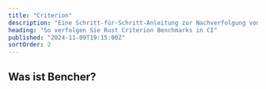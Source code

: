 ```yaml
---
title: "Criterion"
description: "Eine Schritt-für-Schritt-Anleitung zur Nachverfolgung von Rust Criterion Benchmarks in CI"
heading: "So verfolgen Sie Rust Criterion Benchmarks in CI"
published: "2024-11-09T19:15:00Z"
sortOrder: 2
---
```



<Intro
  text="gelernt haben, wie man Rust-Code mit Criterion benchmarkt"
  url="/de/learn/benchmarking/rust/criterion/"
  name="Criterion"
/>

## Was ist Bencher?

<BencherIntro />

<Steps
  adapter="rust_criterion"
  url="/de/docs/explanation/adapters/#-rust-criterion"
/>

<RustCriterion />

<br />

<CallToAction />

